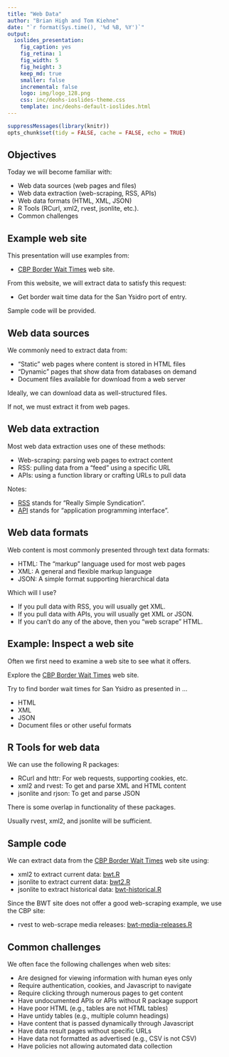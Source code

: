 ```yaml
---
title: "Web Data"
author: "Brian High and Tom Kiehne"
date: "`r format(Sys.time(), '%d %B, %Y')`"
output:
  ioslides_presentation:
    fig_caption: yes
    fig_retina: 1
    fig_width: 5
    fig_height: 3
    keep_md: true
    smaller: false
    incremental: false
    logo: img/logo_128.png
    css: inc/deohs-ioslides-theme.css
    template: inc/deohs-default-ioslides.html
---
```


```r
suppressMessages(library(knitr))
opts_chunk$set(tidy = FALSE, cache = FALSE, echo = TRUE)
```

<!-- Note: Custom CSS changes title font and removes footer gradient. -->
<!-- Note: Custom HTML template replaces logo with banner on title page.-->

## Objectives

Today we will become familiar with:

- Web data sources (web pages and files)
- Web data extraction (web-scraping, RSS, APIs)
- Web data formats (HTML, XML, JSON)
- R Tools (RCurl, xml2, rvest, jsonlite, etc.). 
- Common challenges

## Example web site

This presentation will use examples from:

- [CBP Border Wait Times](https://bwt.cbp.gov/) web site.

From this website, we will extract data to satisfy this request:

- Get border wait time data for the San Ysidro port of entry.

Sample code will be provided.

## Web data sources

We commonly need to extract data from:

- "Static" web pages where content is stored in HTML files
- "Dynamic" pages that show data from databases on demand
- Document files available for download from a web server

Ideally, we can download data as well-structured files.

If not, we must extract it from web pages.

## Web data extraction

Most web data extraction uses one of these methods:

- Web-scraping: parsing web pages to extract content
- RSS: pulling data from a "feed" using a specific URL
- APIs: using a function library or crafting URLs to pull data

Notes:

- [RSS](https://en.wikipedia.org/wiki/RSS) stands for "Really Simple Syndication".
- [API](https://en.wikipedia.org/wiki/API) stands for "application programming interface".

## Web data formats

Web content is most commonly presented through text data formats: 

- HTML: The "markup" language used for most web pages
- XML: A general and flexible markup language
- JSON: A simple format supporting hierarchical data

Which will I use?

- If you pull data with RSS, you will usually get XML.
- If you pull data with APIs, you will usually get XML or JSON.
- If you can't do any of the above, then you "web scrape" HTML.

## Example: Inspect a web site

Often we first need to examine a web site to see what it offers.

Explore the [CBP Border Wait Times](https://bwt.cbp.gov/) web site. 

Try to find border wait times for San Ysidro as presented in ...

- HTML
- XML
- JSON
- Document files or other useful formats

## R Tools for web data

We can use the following R packages:

- RCurl and httr: For web requests, supporting cookies, etc.
- xml2 and rvest: To get and parse XML and HTML content
- jsonlite and rjson: To get and parse JSON

There is some overlap in functionality of these packages.

Usually rvest, xml2, and jsonlite will be sufficient.

## Sample code

We can extract data from the [CBP Border Wait Times](https://bwt.cbp.gov/) web site using:

- xml2 to extract current data: [bwt.R](R/bwt.R)
- jsonlite to extract current data: [bwt2.R](R/bwt2.R)
- jsonlite to extract historical data: [bwt-historical.R](R/bwt-historical.R)

Since the BWT site does not offer a good web-scraping example, we use the CBP site:

- rvest to web-scrape media releases: [bwt-media-releases.R](R/bwt-media-releases.R)

## Common challenges

We often face the following challenges when web sites:

- Are designed for viewing information with human eyes only
- Require authentication, cookies, and Javascript to navigate
- Require clicking through numerous pages to get content
- Have undocumented APIs or APIs without R package support
- Have poor HTML (e.g., tables are not HTML tables)
- Have untidy tables (e.g., multiple column headings)
- Have content that is passed dynamically through Javascript
- Have data result pages without specific URLs
- Have data not formatted as advertised (e.g., CSV is not CSV)
- Have policies not allowing automated data collection
